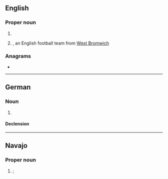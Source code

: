 ==English==

===Proper noun===
{{en-proper noun}}

# {{init of|en|{{W|World Boxing Association}}}}
# {{init of|en|[[w:West Bromwich Albion|West Bromwich Albion]]|nodot=1}}, an English football team from [[West Bromwich]]

===Anagrams===
* {{anagrams|en|a=abw|ABW|AWB}}

----

==German==

===Noun===
{{de-noun|m.sg}}

# {{lb|de|law of compensation}} {{abbreviation of|de|Wiederbeschaffungsaufwand}}

====Declension====
{{de-ndecl|m.sg}}

----

==Navajo==
{{wikipedia|lang=nv|W.B.A.}}

===Proper noun===
{{head|nv|proper noun}}

# {{place|nv|country|cont/North America|t=USA}}; {{initialism of|nv|Wááshindoon bikéyah ałhidadiidzooígíí|lit=United Country of Washington|nodot=1|nocap=1}}